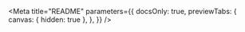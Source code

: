 
<Meta
  title="README"
  parameters={{
    docsOnly: true,
    previewTabs: {
      canvas: { hidden: true },
    },
  }}
/>

<Readme />

